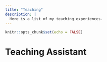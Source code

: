 ```yaml
---
title: "Teaching"
description: |
  Here is a list of my teaching experiences.
---
```


```r
knitr::opts_chunk$set(echo = FALSE)
```

# Teaching Assistant
